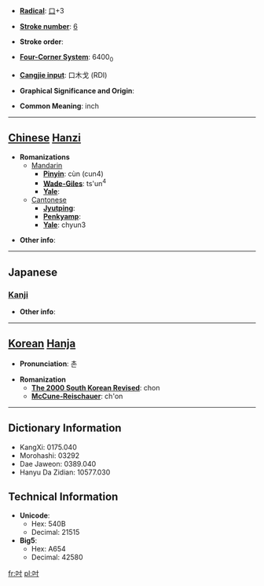 * '''[[Wiktionary:Chinese radical index| Radical]]''': [[Wiktionary:Chinese radical index 口|口]]+3

* '''[[Wiktionary:Chinese total strokes index|Stroke number]]''': [[Wiktionary:Chinese total strokes index 6|6]]

* '''Stroke order''': 

* '''[[Wiktionary:Chinese four corner index|Four-Corner System]]''': 6400<sub>0</sub>

* '''[[Wiktionary:Chinese Cangjie index|Cangjie input]]''': 口木戈 (RDI)

* '''Graphical Significance and Origin''': 

* '''Common Meaning''': inch

----

== [[Chinese]] [[Hanzi]] ==

* '''Romanizations'''
** [[Mandarin]]
*** '''[[Pinyin]]''': cùn (cun4)
*** '''[[Wade-Giles]]''': ts'un<sup>4</sup>
*** '''[[Yale]]''': 
**[[Cantonese]]
***'''[[Jyutping]]''':
***'''[[Penkyamp]]''': 
***'''[[Yale]]''': chyun3

* '''Other info''': 

----

==Japanese==
===[[Kanji]]===
{{kanji|on readings=[[すん]] (sun), [[とう]] (tō)
|kun readings=[[いんち]] (inchi)
}}

* '''Other info''':  

----

== [[Korean]] [[Hanja]] ==

* '''Pronunciation''': 촌

* '''Romanization'''
** '''[[The 2000 South Korean Revised Romanization|The 2000 South Korean Revised]]''': chon
** '''[[McCune-Reischauer]]''': ch'on

----

== Dictionary Information ==

* KangXi: 0175.040
* Morohashi: 03292
* Dae Jaweon: 0389.040
* Hanyu Da Zidian: 10577.030

== Technical Information ==

* '''Unicode''':
** Hex: 540B
** Decimal: 21515
* '''Big5''':
** Hex: A654
** Decimal: 42580

[[fr:吋]]
[[pl:吋]]